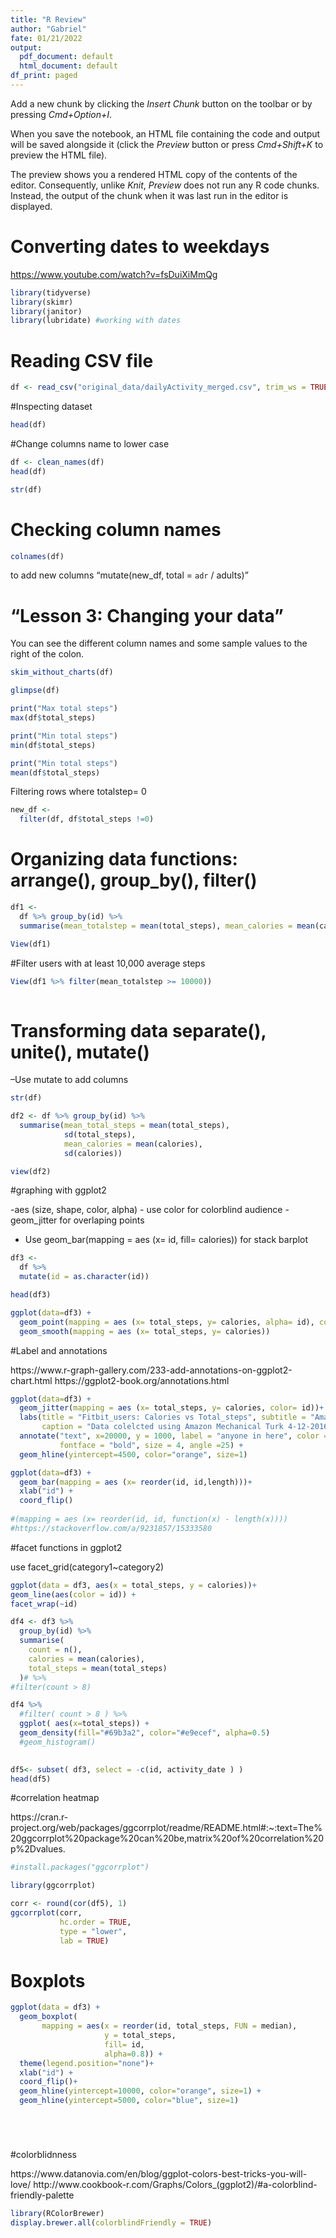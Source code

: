 ```yaml
---
title: "R Review"
author: "Gabriel"
fate: 01/21/2022
output:
  pdf_document: default
  html_document: default
df_print: paged
---
```


Add a new chunk by clicking the *Insert Chunk* button on the toolbar or by pressing *Cmd+Option+I*.

When you save the notebook, an HTML file containing the code and output will be saved alongside it (click the *Preview* button or press *Cmd+Shift+K* to preview the HTML file).

The preview shows you a rendered HTML copy of the contents of the editor. Consequently, unlike *Knit*, *Preview* does not run any R code chunks. Instead, the output of the chunk when it was last run in the editor is displayed.

# Converting dates to weekdays

<https://www.youtube.com/watch?v=fsDuiXiMmQg>





```r
library(tidyverse)
library(skimr)
library(janitor)
library(lubridate) #working with dates

```

# Reading CSV file

```r

df <- read_csv("original_data/dailyActivity_merged.csv", trim_ws = TRUE, show_col_types = FALSE)

```




#Inspecting dataset

```r
head(df)
```

#Change columns name to lower case

```r
df <- clean_names(df)
head(df)
```

```r
str(df)
```

# Checking column names

```r
colnames(df)
```

to add new columns "mutate(new_df, total = `adr` / adults)"

# "Lesson 3: Changing your data"

You can see the different column names and some sample values to the right of the colon.

```r
skim_without_charts(df)
```

```r
glimpse(df)
```

```r
print("Max total steps")
max(df$total_steps)

print("Min total steps")
min(df$total_steps)

print("Min total steps")
mean(df$total_steps)
```

Filtering rows where totalstep= 0

```r
new_df <- 
  filter(df, df$total_steps !=0)
```

# Organizing data functions: arrange(), group_by(), filter()

```r

df1 <- 
  df %>% group_by(id) %>% 
  summarise(mean_totalstep = mean(total_steps), mean_calories = mean(calories))


```

```r
View(df1)
```

#Filter users with at least 10,000 average steps

```r
View(df1 %>% filter(mean_totalstep >= 10000))
   
```

# Transforming data separate(), unite(), mutate()

--Use mutate to add columns

```r

str(df)
```

```r
df2 <- df %>% group_by(id) %>% 
  summarise(mean_total_steps = mean(total_steps), 
            sd(total_steps), 
            mean_calories = mean(calories), 
            sd(calories))
```

```r
view(df2)
```

#graphing with ggplot2

-aes (size, shape, color, alpha) - use color for colorblind audience -geom_jitter for overlaping points

-   Use geom_bar(mapping = aes (x= id, fill= calories)) for stack barplot

```r

df3 <- 
  df %>% 
  mutate(id = as.character(id))

```

```r
head(df3)

```






```r
ggplot(data=df3) + 
  geom_point(mapping = aes (x= total_steps, y= calories, alpha= id), color = "purple") +
  geom_smooth(mapping = aes (x= total_steps, y= calories))
```

#Label and annotations

https://www.r-graph-gallery.com/233-add-annotations-on-ggplot2-chart.html 
https://ggplot2-book.org/annotations.html

```r
ggplot(data=df3) + 
  geom_jitter(mapping = aes (x= total_steps, y= calories, color= id))+
  labs(title = "Fitbit_users: Calories vs Total_steps", subtitle = "Amazon Turk ",
       caption = "Data colelcted using Amazon Mechanical Turk 4-12-2016 to 5-12-2016")+
  annotate("text", x=20000, y = 1000, label = "anyone in here", color = "purple", 
           fontface = "bold", size = 4, angle =25) +
  geom_hline(yintercept=4500, color="orange", size=1)


```

```r
ggplot(data=df3) + 
  geom_bar(mapping = aes (x= reorder(id, id,length)))+
  xlab("id") +
  coord_flip()
  
#(mapping = aes (x= reorder(id, id, function(x) - length(x))))
#https://stackoverflow.com/a/9231857/15333580
```


#facet functions in ggplot2

use facet_grid(category1\~category2)


```r
ggplot(data = df3, aes(x = total_steps, y = calories))+
geom_line(aes(color = id)) +
facet_wrap(~id)
```

```r
df4 <- df3 %>% 
  group_by(id) %>% 
  summarise(
    count = n(),
    calories = mean(calories),
    total_steps = mean(total_steps)
  )# %>% 
#filter(count > 8)

```



```r

df4 %>%
  #filter( count > 8 ) %>%
  ggplot( aes(x=total_steps)) +
  geom_density(fill="#69b3a2", color="#e9ecef", alpha=0.5) 
  #geom_histogram()
  


```




```r
df5<- subset( df3, select = -c(id, activity_date ) )
head(df5)
```
#correlation heatmap

https://cran.r-project.org/web/packages/ggcorrplot/readme/README.html#:~:text=The%20ggcorrplot%20package%20can%20be,matrix%20of%20correlation%20p%2Dvalues.

```r
#install.packages("ggcorrplot")

library(ggcorrplot)
```


```r
corr <- round(cor(df5), 1)
ggcorrplot(corr,
           hc.order = TRUE,
           type = "lower",
           lab = TRUE)
```


# Boxplots 






```r
ggplot(data = df3) +
  geom_boxplot(
       mapping = aes(x = reorder(id, total_steps, FUN = median),
                     y = total_steps,
                     fill= id,
                     alpha=0.8)) +
  theme(legend.position="none")+
  xlab("id") +
  coord_flip()+
  geom_hline(yintercept=10000, color="orange", size=1) +
  geom_hline(yintercept=5000, color="blue", size=1)






```



#colorblidnness 

https://www.datanovia.com/en/blog/ggplot-colors-best-tricks-you-will-love/ 
http://www.cookbook-r.com/Graphs/Colors_(ggplot2)/#a-colorblind-friendly-palette

```r
library(RColorBrewer)
display.brewer.all(colorblindFriendly = TRUE)
```



